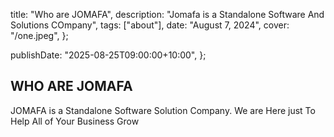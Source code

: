   title: "Who are JOMAFA",
  description: "Jomafa is a Standalone Software And Solutions COmpany",
  tags: ["about"],
  date: "August 7, 2024",
  cover: "/one.jpeg",
};

  publishDate: "2025-08-25T09:00:00+10:00",
};

## WHO ARE JOMAFA

JOMAFA is a Standalone Software Solution Company. We are Here just 
To Help All of Your Business Grow 

<Figure 
    src="/two.jpeg" 
    alt="A cryptic motionless bush stone-curlew snuggled into wood chips"
    width={500}
    height={500} 
/>
